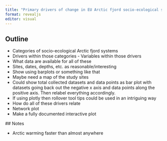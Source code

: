 ```yaml
---
title: "Primary drivers of change in EU Arctic fjord socio-ecological systems"
format: revealjs
editor: visual
---
```


<!-- General info about talk -->
<!-- Presentations are branded as “lightning talks” – so they need to be short and concise. 
You have a total of 10 minutes each, including Q&A time (so really you should aim for 8 minutes total). -->
<!-- Please also remember the overall thread through the webinar, which is about filling gaps in the IPCC reports.
So it would be good for you to refer to the latest IPCC report and how your work is filling important gaps -->
<!-- https://www.ipcc.ch/report/ar6/wg2/downloads/report/IPCC_AR6_WGII_CCP6.pdf -->
<!-- Finally, if you are presenting work from ECOTIP and FACE-IT (which I assume is the case), please make sure to include the EU logo and the “financed under.. by grant #)” - we are expecting a lot of EU Commission staff on the webinar -->

## Outline

-   Categories of socio-ecological Arctic fjord systems
  -   Drivers within those categories
    -   Variables within those drivers
-   What data are available for all of these
  -   Sites, dates, depths, etc. as reasonable/interesting
  -   Show using barplots or something like that
  -   Maybe need a map of the study sites
  -   Could show total collected datasets and data points as bar plot with datasets going back out the negative x axis and data points along the positive axis. Then relabel everything accordingly.
  -   If using plotly then rollover tool tips could be used in an intriguing way
-   How do all of these drivers relate
  -   Network plot
  -   Make a fully documented interactive plot
  
  ## Notes
  
  -   Arctic warming faster than almost anywhere
  
  